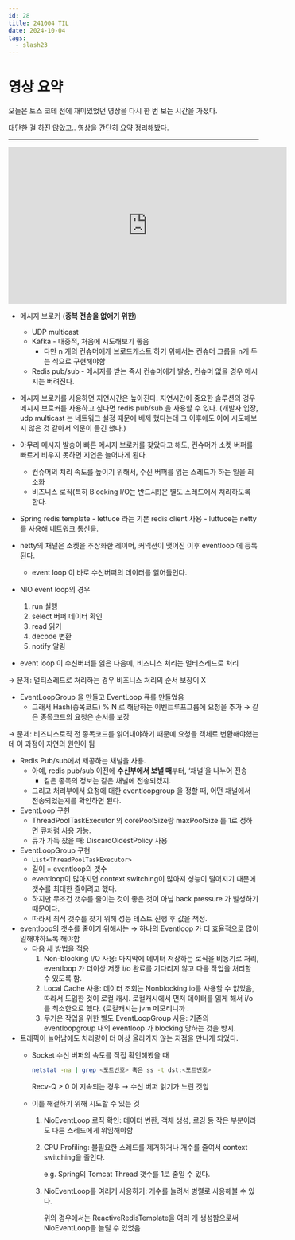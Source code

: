 ```yaml
---
id: 28
title: 241004 TIL
date: 2024-10-04
tags:
  - slash23 
---
```


# 영상 요약

오늘은 토스 코테 전에 재미있었던 영상을 다시 한 번 보는 시간을 가졌다.

대단한 걸 하진 않았고.. 영상을 간단히 요약 정리해봤다.

---

<iframe width="560" height="315" src="https://www.youtube.com/embed/SF7eqlL0mjw?si=BC3pBKv4qLueajY5" title="YouTube video player" frameborder="0" allow="accelerometer; autoplay; clipboard-write; encrypted-media; gyroscope; picture-in-picture; web-share" referrerpolicy="strict-origin-when-cross-origin" allowfullscreen></iframe>

- 메시지 브로커 (**중복 전송을 없애기 위한**)
    - UDP multicast
    - Kafka - 대중적, 처음에 시도해보기 좋음
        - 다만 n 개의 컨슈머에게 브로드캐스트 하기 위해서는 컨슈머 그룹을 n개 두는 식으로 구현해야함
    - Redis pub/sub - 메시지를 받는 즉시 컨슈머에게 발송, 컨슈머 없을 경우 메시지는 버려진다.
- 메시지 브로커를 사용하면 지연시간은 높아진다. 지연시간이 중요한 솔루션의 경우 메시지 브로커를 사용하고 싶다면 redis pub/sub 을 사용할 수 있다. (개발자 입장, udp multicast 는 네트워크 설정 때문에 배제 했다는데 그 이후에도 아예 시도해보지 않은 것 같아서 의문이 들긴 했다.)
- 아무리 메시지 발송이 빠른 메시지 브로커를 찾았다고 해도, 컨슈머가 소켓 버퍼를 빠르게 비우지 못하면 지연은 늘어나게 된다.
    - 컨슈머의 처리 속도를 높이기 위해서, 수신 버퍼를 읽는 스레드가 하는 일을 최소화
    - 비즈니스 로직(특히 Blocking I/O는 반드시!)은 별도 스레드에서 처리하도록 한다.

- Spring redis template - lettuce 라는 기본 redis client 사용 - luttuce는 netty를 사용해 네트워크 통신을.
- netty의 채널은 소켓을 추상화한 레이어, 커넥션이 맺어진 이후 eventloop 에 등록된다.
    - event loop 이 바로 수신버퍼의 데이터를 읽어들인다.
- NIO event loop의 경우
    1. run 실행
    2. select 버퍼 데이터 확인
    3. read 읽기
    4. decode 변환
    5. notify 알림
- event loop 이 수신버퍼를 읽은 다음에, 비즈니스 처리는 멀티스레드로 처리

→ 문제: 멀티스레드로 처리하는 경우 비즈니스 처리의 순서 보장이 X

- EventLoopGroup 을 만들고 EventLoop 큐를 만들었음
    - 그래서 Hash(종목코드) % N 로 해당하는 이벤트루프그룹에 요청을 추가 → 같은 종목코드의 요청은 순서를 보장

→ 문제: 비즈니스로직 전 종목코드를 읽어내야하기 때문에 요청을 객체로 변환해야했는데 이 과정이 지연의 원인이 됨

- Redis Pub/sub에서 제공하는 채널을 사용.
    - 아예, redis pub/sub 이전에 **수신부에서 보낼 때**부터, ‘채널’을 나누어 전송
        - 같은 종목의 정보는 같은 채널에 전송되겠지.
    - 그리고 처리부에서 요청에 대한 eventloopgroup 을 정할 때, 어떤 채널에서 전송되었는지를 확인하면 된다.
- EventLoop 구현
    - ThreadPoolTaskExecutor 의 corePoolSize랑 maxPoolSize 를 1로 정하면 큐처럼 사용 가능.
    - 큐가 가득 찼을 때: DiscardOldestPolicy 사용
- EventLoopGroup 구현
    - `List<ThreadPoolTaskExecutor>`
    - 길이 = eventloop의 갯수
    - eventloop이 많아지면 context switching이 많아져 성능이 떨어지기 때문에 갯수를 최대한 줄이려고 했다.
    - 하지만 무조건 갯수를 줄이는 것이 좋은 것이 아님 back pressure 가 발생하기 때문이다.
    - 따라서 최적 갯수를 찾기 위해 성능 테스트 진행 후 값을 책정.
- eventloop의 갯수를 줄이기 위해서는 → 하나의 Eventloop 가 더 효율적으로 많이 일해야하도록 해야함
    - 다음 세 방법을 적용
        1. Non-blocking I/O 사용: 마지막에 데이터 저장하는 로직을 비동기로 처리, eventloop 가 더이상 저장 i/o 완료를 기다리지 않고 다음 작업을 처리할 수 있도록 함.
        2. Local Cache 사용: 데이터 조회는 Nonblocking io를 사용할 수 없었음, 따라서 도입한 것이 로컬 캐시. 로컬캐시에서 먼저 데이터를 읽게 해서 i/o 를 최소한으로 했다. (로컬캐시는 jvm 메모리니까 .
        3. 무거운 작업을 위한 별도 EventLoopGroup 사용: 기존의 eventloopgroup 내의 eventloop 가 blocking 당하는 것을 방지.
- 트래픽이 늘어남에도 처리량이 더 이상 올라가지 않는 지점을 만나게 되었다.
    - Socket 수신 버퍼의 속도를 직접 확인해봤을 때
        
        ```bash
        netstat -na | grep <포트번호> 혹은 ss -t dst:<포트번호>
        ```
        
        Recv-Q > 0 이 지속되는 경우 → 수신 버퍼 읽기가 느린 것임
        
    - 이를 해결하기 위해 시도할 수 있는 것
        1. NioEventLoop 로직 확인: 데이터 변환, 객체 생성, 로깅 등 작은 부분이라도 다른 스레드에게 위임해야함
        2. CPU Profiling: 불필요한 스레드를 제거하거나 개수를 줄여서 context switching을 줄인다.
            
            e.g. Spring의 Tomcat Thread 갯수를 1로 줄일 수 있다.
            
        3. NioEventLoop를 여러개 사용하기: 개수를 늘려서 병렬로 사용해볼 수 있다.
            
            위의 경우에서는 ReactiveRedisTemplate을 여러 개 생성함으로써 NioEventLoop을 늘릴 수 있었음